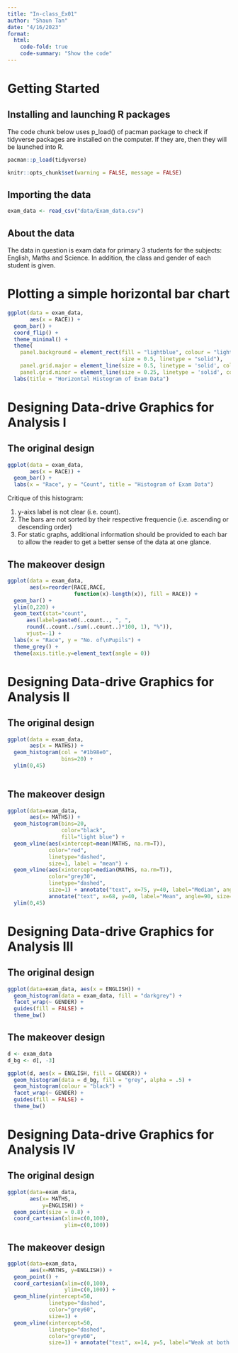 ```yaml
---
title: "In-class_Ex01"
author: "Shaun Tan"
date: "4/16/2023"
format:
  html:
    code-fold: true
    code-summary: "Show the code"
---
```


# Getting Started

## Installing and launching R packages

The code chunk below uses p_load() of pacman package to check if tidyverse packages are installed on the computer. If they are, then they will be launched into R.

```r
pacman::p_load(tidyverse)
```

```r
knitr::opts_chunk$set(warning = FALSE, message = FALSE) 
```

## Importing the data

```r
exam_data <- read_csv("data/Exam_data.csv")
```

## About the data

The data in question is exam data for primary 3 students for the subjects: English, Maths and Science. In addition, the class and gender of each student is given.

# Plotting a simple horizontal bar chart

```r
ggplot(data = exam_data,
       aes(x = RACE)) + 
  geom_bar() +
  coord_flip() +
  theme_minimal() +
  theme(
    panel.background = element_rect(fill = "lightblue", colour = "lightblue", 
                                    size = 0.5, linetype = "solid"),
    panel.grid.major = element_line(size = 0.5, linetype = 'solid', colour = "white"), 
    panel.grid.minor = element_line(size = 0.25, linetype = 'solid', colour = "white")) +
  labs(title = "Horizontal Histogram of Exam Data")
```

# Designing Data-drive Graphics for Analysis I

## The original design

```r
ggplot(data = exam_data,
       aes(x = RACE)) + 
  geom_bar() +
  labs(x = "Race", y = "Count", title = "Histogram of Exam Data")
```

Critique of this histogram:

1.  y-aixs label is not clear (i.e. count).
2.  The bars are not sorted by their respective frequencie (i.e. ascending or descending order)
3.  For static graphs, additional information should be provided to each bar to allow the reader to get a better sense of the data at one glance.

## The makeover design

```r
ggplot(data = exam_data,
       aes(x=reorder(RACE,RACE,
                     function(x)-length(x)), fill = RACE)) + 
  geom_bar() +
  ylim(0,220) +
  geom_text(stat="count", 
      aes(label=paste0(..count.., ", ", 
      round(..count../sum(..count..)*100, 1), "%")),
      vjust=-1) +
  labs(x = "Race", y = "No. of\nPupils") +
  theme_grey() +
  theme(axis.title.y=element_text(angle = 0))
```
# Designing Data-drive Graphics for Analysis II

## The original design
```r
ggplot(data = exam_data,
       aes(x = MATHS)) + 
  geom_histogram(col = "#1b98e0",
                 bins=20) +
  ylim(0,45)
  
```
## The makeover design

```r
ggplot(data=exam_data, 
       aes(x= MATHS)) +
  geom_histogram(bins=20, 
                 color="black", 
                 fill="light blue") +
  geom_vline(aes(xintercept=mean(MATHS, na.rm=T)),
             color="red", 
             linetype="dashed", 
             size=1, label = "mean") +
  geom_vline(aes(xintercept=median(MATHS, na.rm=T)),
             color="grey30",
             linetype="dashed", 
             size=1) + annotate("text", x=75, y=40, label="Median", angle=90, size=3, color="grey30") +
             annotate("text", x=68, y=40, label="Mean", angle=90, size=3, color="red")
  ylim(0,45)
```

# Designing Data-drive Graphics for Analysis III

## The original design

```r
ggplot(data=exam_data, aes(x = ENGLISH)) +
  geom_histogram(data = exam_data, fill = "darkgrey") +
  facet_wrap(~ GENDER) +
  guides(fill = FALSE) +  
  theme_bw()
```

## The makeover design

```r
d <- exam_data   
d_bg <- d[, -3]  

ggplot(d, aes(x = ENGLISH, fill = GENDER)) +
  geom_histogram(data = d_bg, fill = "grey", alpha = .5) +
  geom_histogram(colour = "black") +
  facet_wrap(~ GENDER) +
  guides(fill = FALSE) +  
  theme_bw()
```
# Designing Data-drive Graphics for Analysis IV

## The original design

```r
ggplot(data=exam_data, 
       aes(x= MATHS, 
           y=ENGLISH)) +
  geom_point(size = 0.8) +
  coord_cartesian(xlim=c(0,100),
                  ylim=c(0,100))
```

## The makeover design

```r
ggplot(data=exam_data, 
       aes(x=MATHS, y=ENGLISH)) +
  geom_point() +
  coord_cartesian(xlim=c(0,100),
                  ylim=c(0,100)) +
  geom_hline(yintercept=50,
             linetype="dashed",
             color="grey60",
             size=1) + 
  geom_vline(xintercept=50, 
             linetype="dashed",
             color="grey60",
             size=1) + annotate("text", x=14, y=5, label="Weak at both Subjects", angle=0, size=5, color="red") + annotate("text", x=85, y=100, label="Strong at both Subjects", angle=0, size=5, color="green") + annotate("text", x=85, y=5, label="Stronger at Maths", angle=0, size=5, color="orange") + annotate("text", x=14, y=100, label="Stronger at English", angle=0, size=5, color="orange")
```